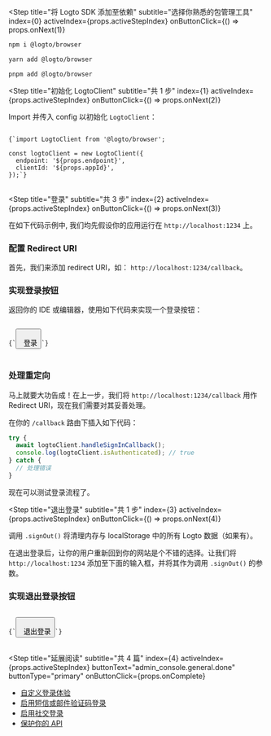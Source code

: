 
<Step
  title="将 Logto SDK 添加至依赖"
  subtitle="选择你熟悉的包管理工具"
  index={0}
  activeIndex={props.activeStepIndex}
  onButtonClick={() => props.onNext(1)}
>
<Tabs>
<TabItem value="npm" label="npm">

```bash
npm i @logto/browser
```

</TabItem>
<TabItem value="yarn" label="Yarn">

```bash
yarn add @logto/browser
```

</TabItem>
<TabItem value="pnpm" label="pnpm">

```bash
pnpm add @logto/browser
```

</TabItem>
</Tabs>
</Step>

<Step
  title="初始化 LogtoClient"
  subtitle="共 1 步"
  index={1}
  activeIndex={props.activeStepIndex}
  onButtonClick={() => props.onNext(2)}
>

Import 并传入 config 以初始化 `LogtoClient`：

<pre>
<code className="language-ts">
{`import LogtoClient from '@logto/browser';

const logtoClient = new LogtoClient({
  endpoint: '${props.endpoint}',
  clientId: '${props.appId}',
});`}
</code>
</pre>

</Step>

<Step
  title="登录"
  subtitle="共 3 步"
  index={2}
  activeIndex={props.activeStepIndex}
  onButtonClick={() => props.onNext(3)}
>

<Alert>
  在如下代码示例中, 我们均先假设你的应用运行在 <code>http://localhost:1234</code> 上。
</Alert>

### 配置 Redirect URI

首先，我们来添加 redirect URI，如： `http://localhost:1234/callback`。

<UriInputField appId={props.appId} isSingle={!props.isCompact} name="redirectUris" title="Redirect URI" />

### 实现登录按钮

返回你的 IDE 或编辑器，使用如下代码来实现一个登录按钮：

<pre>
<code className="language-html">
{`<button onclick="logtoClient.signIn('${props.redirectUris[0] ?? 'http://localhost:1234/callback'}')">
  登录
</button>`}
</code>
</pre>

### 处理重定向

马上就要大功告成！在上一步，我们将 `http://localhost:1234/callback` 用作 Redirect URI，现在我们需要对其妥善处理。

在你的 `/callback` 路由下插入如下代码：

```ts
try {
  await logtoClient.handleSignInCallback();
  console.log(logtoClient.isAuthenticated); // true
} catch {
  // 处理错误
}
```

现在可以测试登录流程了。

</Step>

<Step
  title="退出登录"
  subtitle="共 1 步"
  index={3}
  activeIndex={props.activeStepIndex}
  onButtonClick={() => props.onNext(4)}
>

调用 `.signOut()` 将清理内存与 localStorage 中的所有 Logto 数据（如果有）。

在退出登录后，让你的用户重新回到你的网站是个不错的选择。让我们将 `http://localhost:1234` 添加至下面的输入框，并将其作为调用 `.signOut()` 的参数。

<UriInputField appId={props.appId} isSingle={!props.isCompact} name="postLogoutRedirectUris" title="Post Sign-out Redirect URI" />

### 实现退出登录按钮

<pre>
<code className="language-html">
{`<button onclick="logtoClient.signOut('${props.postLogoutRedirectUris[0] ?? 'http://localhost:1234'}')">
  退出登录
</button>`}
</code>
</pre>

</Step>

<Step
  title="延展阅读"
  subtitle="共 4 篇"
  index={4}
  activeIndex={props.activeStepIndex}
  buttonText="admin_console.general.done"
  buttonType="primary"
  onButtonClick={props.onComplete}
>

- [自定义登录体验](https://docs.logto.io/zh-cn/docs/recipes/customize-sie)
- [启用短信或邮件验证码登录](https://docs.logto.io/zh-cn/docs/tutorials/get-started/enable-passcode-sign-in)
- [启用社交登录](https://docs.logto.io/zh-cn/docs/tutorials/get-started/enable-social-sign-in)
- [保护你的 API](https://docs.logto.io/zh-cn/docs/recipes/protect-your-api)

</Step>
